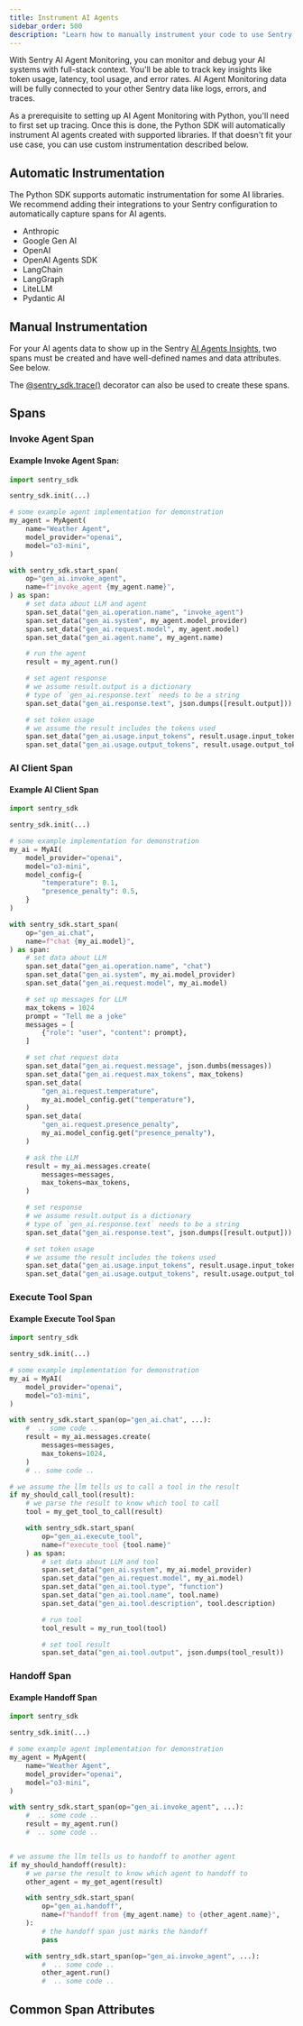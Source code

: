 ```yaml
---
title: Instrument AI Agents
sidebar_order: 500
description: "Learn how to manually instrument your code to use Sentry's Agents module."
---
```


With <Link to="/product/insights/ai/agents/dashboard/">Sentry AI Agent Monitoring</Link>, you can monitor and debug your AI systems with full-stack context. You'll be able to track key insights like token usage, latency, tool usage, and error rates. AI Agent Monitoring data will be fully connected to your other Sentry data like logs, errors, and traces.

As a prerequisite to setting up AI Agent Monitoring with Python, you'll need to first <PlatformLink to="/tracing/">set up tracing</PlatformLink>. Once this is done, the Python SDK will automatically instrument AI agents created with supported libraries. If that doesn't fit your use case, you can use custom instrumentation described below.

## Automatic Instrumentation

The Python SDK supports automatic instrumentation for some AI libraries. We recommend adding their integrations to your Sentry configuration to automatically capture spans for AI agents.

- <PlatformLink to="/integrations/anthropic/">Anthropic</PlatformLink>
- <PlatformLink to="/integrations/google-genai/">Google Gen AI</PlatformLink>
- <PlatformLink to="/integrations/openai/">OpenAI</PlatformLink>
- <PlatformLink to="/integrations/openai-agents/">OpenAI Agents SDK</PlatformLink>
- <PlatformLink to="/integrations/langchain/">LangChain</PlatformLink>
- <PlatformLink to="/integrations/langgraph/">LangGraph</PlatformLink>
- <PlatformLink to="/integrations/litellm/">LiteLLM</PlatformLink>
- <PlatformLink to="/integrations/pydantic-ai/">Pydantic AI</PlatformLink>

## Manual Instrumentation

For your AI agents data to show up in the Sentry [AI Agents Insights](https://sentry.io/orgredirect/organizations/:orgslug/insights/ai/agents/), two spans must be created and have well-defined names and data attributes. See below.

The [@sentry_sdk.trace()](/platforms/python/tracing/instrumentation/custom-instrumentation/#span-templates) decorator can also be used to create these spans.

## Spans

### Invoke Agent Span

<Include name="tracing/ai-agents-module/invoke-agent-span" />

#### Example Invoke Agent Span:

```python
import sentry_sdk

sentry_sdk.init(...)

# some example agent implementation for demonstration
my_agent = MyAgent(
    name="Weather Agent",
    model_provider="openai",
    model="o3-mini",
)

with sentry_sdk.start_span(
    op="gen_ai.invoke_agent",
    name=f"invoke_agent {my_agent.name}",
) as span:
    # set data about LLM and agent
    span.set_data("gen_ai.operation.name", "invoke_agent")
    span.set_data("gen_ai.system", my_agent.model_provider)
    span.set_data("gen_ai.request.model", my_agent.model)
    span.set_data("gen_ai.agent.name", my_agent.name)

    # run the agent
    result = my_agent.run()

    # set agent response
    # we assume result.output is a dictionary
    # type of `gen_ai.response.text` needs to be a string
    span.set_data("gen_ai.response.text", json.dumps([result.output]))

    # set token usage
    # we assume the result includes the tokens used
    span.set_data("gen_ai.usage.input_tokens", result.usage.input_tokens)
    span.set_data("gen_ai.usage.output_tokens", result.usage.output_tokens)
```

### AI Client Span

<Include name="tracing/ai-agents-module/ai-client-span" />

#### Example AI Client Span

```python
import sentry_sdk

sentry_sdk.init(...)

# some example implementation for demonstration
my_ai = MyAI(
    model_provider="openai",
    model="o3-mini",
    model_config={
        "temperature": 0.1,
        "presence_penalty": 0.5,
    }
)

with sentry_sdk.start_span(
    op="gen_ai.chat",
    name=f"chat {my_ai.model}",
) as span:
    # set data about LLM
    span.set_data("gen_ai.operation.name", "chat")
    span.set_data("gen_ai.system", my_ai.model_provider)
    span.set_data("gen_ai.request.model", my_ai.model)

    # set up messages for LLM
    max_tokens = 1024
    prompt = "Tell me a joke"
    messages = [
        {"role": "user", "content": prompt},
    ]

    # set chat request data
    span.set_data("gen_ai.request.message", json.dumbs(messages))
    span.set_data("gen_ai.request.max_tokens", max_tokens)
    span.set_data(
        "gen_ai.request.temperature",
        my_ai.model_config.get("temperature"),
    )
    span.set_data(
        "gen_ai.request.presence_penalty",
        my_ai.model_config.get("presence_penalty"),
    )

    # ask the LLM
    result = my_ai.messages.create(
        messages=messages,
        max_tokens=max_tokens,
    )

    # set response
    # we assume result.output is a dictionary
    # type of `gen_ai.response.text` needs to be a string
    span.set_data("gen_ai.response.text", json.dumps([result.output]))

    # set token usage
    # we assume the result includes the tokens used
    span.set_data("gen_ai.usage.input_tokens", result.usage.input_tokens)
    span.set_data("gen_ai.usage.output_tokens", result.usage.output_tokens)
```

### Execute Tool Span

<Include name="tracing/ai-agents-module/execute-tool-span" />

#### Example Execute Tool Span

```python
import sentry_sdk

sentry_sdk.init(...)

# some example implementation for demonstration
my_ai = MyAI(
    model_provider="openai",
    model="o3-mini",
)

with sentry_sdk.start_span(op="gen_ai.chat", ...):
    #  .. some code ..
    result = my_ai.messages.create(
        messages=messages,
        max_tokens=1024,
    )
    # .. some code ..

# we assume the llm tells us to call a tool in the result
if my_should_call_tool(result):
    # we parse the result to know which tool to call
    tool = my_get_tool_to_call(result)

    with sentry_sdk.start_span(
        op="gen_ai.execute_tool",
        name=f"execute_tool {tool.name}"
    ) as span:
        # set data about LLM and tool
        span.set_data("gen_ai.system", my_ai.model_provider)
        span.set_data("gen_ai.request.model", my_ai.model)
        span.set_data("gen_ai.tool.type", "function")
        span.set_data("gen_ai.tool.name", tool.name)
        span.set_data("gen_ai.tool.description", tool.description)

        # run tool
        tool_result = my_run_tool(tool)

        # set tool result
        span.set_data("gen_ai.tool.output", json.dumps(tool_result))
```

### Handoff Span

<Include name="tracing/ai-agents-module/handoff-span" />

#### Example Handoff Span

```python
import sentry_sdk

sentry_sdk.init(...)

# some example agent implementation for demonstration
my_agent = MyAgent(
    name="Weather Agent",
    model_provider="openai",
    model="o3-mini",
)

with sentry_sdk.start_span(op="gen_ai.invoke_agent", ...):
    #  .. some code ..
    result = my_agent.run()
    #  .. some code ..


# we assume the llm tells us to handoff to another agent
if my_should_handoff(result):
    # we parse the result to know which agent to handoff to
    other_agent = my_get_agent(result)

    with sentry_sdk.start_span(
        op="gen_ai.handoff",
        name=f"handoff from {my_agent.name} to {other_agent.name}",
    ):
        # the handoff span just marks the handoff
        pass

    with sentry_sdk.start_span(op="gen_ai.invoke_agent", ...):
        #  .. some code ..
        other_agent.run()
        #  .. some code ..
```

## Common Span Attributes

<Include name="tracing/ai-agents-module/common-span-attributes" />
